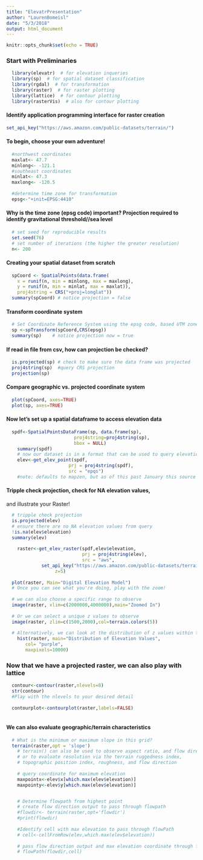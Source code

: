 ```yaml
---
title: "ElevatrPresentation"
author: "LaurenBomeisl"
date: "5/3/2018"
output: html_document
---
```


```r
knitr::opts_chunk$set(echo = TRUE)
```

### Start with Preliminaries
```r
  library(elevatr)  # for elevation inqueries
  library(sp)  # for spatial dataset classification
  library(rgdal)  # for transformation
  library(raster)  # for raster plotting
  library(lattice)  # for contour plotting
  library(rasterVis)  # also for contour plotting
```

#### Identify application programming interface for raster creation

```r
set_api_key("https://aws.amazon.com/public-datasets/terrain/")
```


#### To begin, choose your own adventure!

```r
  #northwest coordinates
  maxlat<- 47.7
  minlong<- -121.1
  #southeast coordinates
  minlat<- 47.3
  maxlong<- -120.5
  
  #determine time zone for transformation
  epsg<-"+init=EPSG:4410"
```


#### Why is the time zone (epsg code) important? Projection required to identify gravitational threshold//sea level

```r

  # set seed for reproducible results
  set.seed(76)
  # set number of iterations (the higher the greater resolution)
  n<- 200

```


#### Creating your spatial dataset from scratch

```r
  spCoord <- SpatialPoints(data.frame(
    x = runif(n, min = minlong, max = maxlong), 
    y = runif(n, min = minlat, max = maxlat)),
    proj4string = CRS("+proj=longlat"))
  summary(spCoord) # notice projection = false

```


#### Transform coordinate system

```r
  # Set Coordinate Reference System using the epsg code, based UTM zone
  sp <-spTransform(spCoord,CRS(epsg))
  summary(sp)    # notice projection now = true
```


#### If read in file from csv, how can projection be checked?

```r
  is.projected(sp) # check to make sure the data frame was projected
  proj4string(sp)  #query CRS projection
  projection(sp)
```


#### Compare geographic vs. projected coordinate system

```r
  plot(spCoord, axes=TRUE)
  plot(sp, axes=TRUE)
```


#### Now let's set up a spatial dataframe to access elevation data

```r
  spdf<-SpatialPointsDataFrame(sp, data.frame(sp),
                         proj4string=proj4string(sp),
                         bbox = NULL)
    summary(spdf)
    # now our dataset is in a format that can be used to query elevation
    elev<-get_elev_point(spdf,
                       prj = proj4string(spdf),
                       src = "epqs")
    #note: defaults to mapzen, but as of this past January this source is no longer an option, thus we will use the Elevation Point Query Service (epqs)
```


#### Tripple check projection, check for NA elevation values,
and illustrate your Raster!

```r
  # tripple check projection
  is.projected(elev)
  # ensure there are no NA elevation values from query
  !is.na(elev$elevation)
  summary(elev)
  
    raster<-get_elev_raster(spdf,elev$elevation, 
                            prj = proj4string(elev), 
                            src = "aws",
             set_api_key("https://aws.amazon.com/public-datasets/terrain/"),
                  z=5)   
    
  plot(raster, Main="Digital Elevation Model")
  # Once you can see what you're doing, play with the zoom!
  
  # we can also choose a specific range to observe
  image(raster, xlim=c(2000000,4000000),main="Zoomed In")
  
  # Or we can select a unique z values to observe
  image(raster, zlim=c(1500,2000),col=terrain.colors(5))  
    
  # Alternatively, we can look at the distribution of z values within the raster
    hist(raster, main="Distribution of Elevation Values", 
       col= "purple", 
       maxpixels=10000)
```


### Now that we have a projected raster, we can also play with lattice

```r
  contour<-contour(raster,nlevels=8)
  str(contour)
  #Play with the nlevels to your desired detail
  
  contourplot<-contourplot(raster,labels=FALSE)
  
```


#### We can also evaluate geographic/terrain characteristics

```r
  # What is the minimum or maximum slope in this grid?
  terrain(raster,opt = 'slope')
    # terrain() can also be used to observe aspect ratio, and flow direction
    # or to evaluate resolution via the terrain ruggedness index,
    # topographic position index, roughness, and flow direction
  
    # query coordinate for maximum elevation
    maxpointx<-elev$x[which.max(elev$elevation)]
    maxpointy<-elev$y[which.max(elev$elevation)]


    # Determine flowpath from highest point
    # create flow direction output to pass through flowpath
    #flowdir<- terrain(raster,opt='flowdir')
    #print(flowdir)
  
    #Identify cell with max elevation to pass through flowPath
    # cell<-cellFromRow(elev,which.max(elev$elevation))
  
    # pass flow direction output and max elevation coordinate through flowPath
    # flowPath(flowdir,cell)
```


